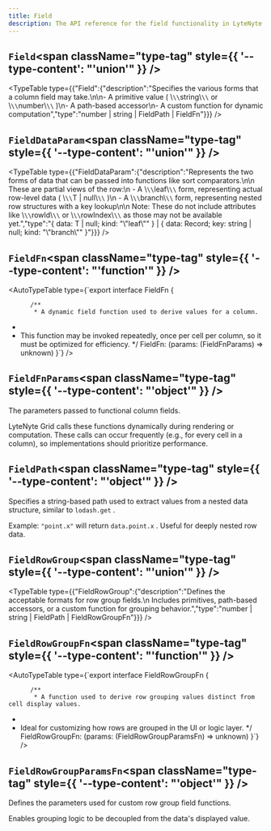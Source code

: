 ```yaml
---
title: Field
description: The API reference for the field functionality in LyteNyte Grid.
---
```

## `Field`<span className="type-tag" style={{ '--type-content': "'union'" }} />

<TypeTable type={{"Field":{"description":"Specifies the various forms that a column field may take.\n\n- A primitive value ( \\`\\`string\\`\\`  or  \\`\\`number\\`\\` )\n- A path-based accessor\n- A custom function for dynamic computation","type":"number | string | FieldPath | FieldFn"}}} />

## `FieldDataParam`<span className="type-tag" style={{ '--type-content': "'union'" }} />

<TypeTable type={{"FieldDataParam":{"description":"Represents the two forms of data that can be passed into functions like sort comparators.\n\n  These are partial views of the row:\n  - A  \\`\\`leaf\\`\\`  form, representing actual row-level data ( \\`\\`T | null\\`\\` )\n  - A  \\`\\`branch\\`\\`  form, representing nested row structures with a key lookup\n\n  Note: These do not include attributes like  \\`\\`rowId\\`\\`  or  \\`\\`rowIndex\\`\\`  as those may not be available yet.","type":"{ data: T | null; kind: \"\\\"leaf\\\"\" } | { data: Record; key: string | null; kind: \"\\\"branch\\\"\" }"}}} />

## `FieldFn`<span className="type-tag" style={{ '--type-content': "'function'" }} />

<AutoTypeTable type={`export interface FieldFn {

          /** 
           * A dynamic field function used to derive values for a column.
 * 
 *   This function may be invoked repeatedly, once per cell per column, so it must be optimized for efficiency.
           */
          FieldFn: (params: (FieldFnParams) => unknown)
          }`} />

## `FieldFnParams`<span className="type-tag" style={{ '--type-content': "'object'" }} />

The parameters passed to functional column fields.

  LyteNyte Grid calls these functions dynamically during rendering or computation.
  These calls can occur frequently (e.g., for every cell in a column), so implementations should prioritize performance.
<AutoTypeTable path="../packages/commercial-lytenyte-pro/src/+types.ts" name="FieldFnParams" />

## `FieldPath`<span className="type-tag" style={{ '--type-content': "'object'" }} />

Specifies a string-based path used to extract values from a nested data structure, similar to  ``lodash.get`` .

  Example:  ``"point.x"``  will return  ``data.point.x`` . Useful for deeply nested row data.
<AutoTypeTable path="../packages/commercial-lytenyte-pro/src/+types.ts" name="FieldPath" />

## `FieldRowGroup`<span className="type-tag" style={{ '--type-content': "'union'" }} />

<TypeTable type={{"FieldRowGroup":{"description":"Defines the acceptable formats for row group fields.\n  Includes primitives, path-based accessors, or a custom function for grouping behavior.","type":"number | string | FieldPath | FieldRowGroupFn"}}} />

## `FieldRowGroupFn`<span className="type-tag" style={{ '--type-content': "'function'" }} />

<AutoTypeTable type={`export interface FieldRowGroupFn {

          /** 
           * A function used to derive row grouping values distinct from cell display values.
 * 
 *   Ideal for customizing how rows are grouped in the UI or logic layer.
           */
          FieldRowGroupFn: (params: (FieldRowGroupParamsFn) => unknown)
          }`} />

## `FieldRowGroupParamsFn`<span className="type-tag" style={{ '--type-content': "'object'" }} />

Defines the parameters used for custom row group field functions.

  Enables grouping logic to be decoupled from the data's displayed value.
<AutoTypeTable path="../packages/commercial-lytenyte-pro/src/+types.ts" name="FieldRowGroupParamsFn" />
